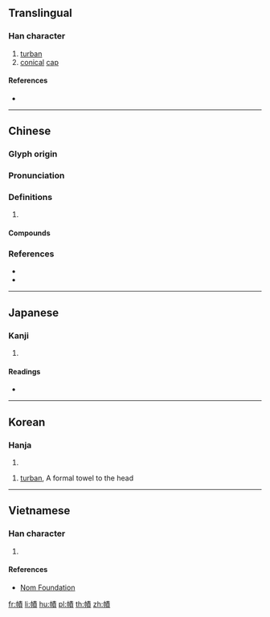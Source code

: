 {{character info/new}}
{{also|帻}}
==Translingual==

===Han character===
{{Han char|rn=50|rad=巾|as=11|sn=14|four=45286|canj=LBQMC|ids=⿰巾責}}

# [[turban]]
# [[conical]] [[cap]]

====References====
* {{Han ref|kx=0336.060|dkj=09058|dj=0643.070|hdz=10751.090|uh=5E58|ud=24152|bh=E1B2|bd=57778}}

----

==Chinese==
{{zh-forms|s=帻}}

===Glyph origin===
{{Han etym}}

===Pronunciation===
{{zh-pron
|m=zē
|c=zik1,zaak3
|mc=y
|oc=y
|cat=
}}

===Definitions===
{{zh-hanzi}}

# {{rfdef|zh}}

====Compounds====
{{zh-der|介幘|卷幘|岸幘|巾幘|幘巾|絳幘雞人|綠幘|赤幘}}

===References===
* {{R:twedu|B00936}}
* {{R:yue:Hanzi}}

----

==Japanese==

===Kanji===
{{ja-kanji|grade=|rs=巾11}}

# {{defn|lang=ja|sort=巾11}}

====Readings====
* {{ja-readings|on=[[さく]] (saku), [[しゃく]] (shaku)|kun=[[ずきん]] (zukin)}}

----

==Korean==

===Hanja===
{{ko-hanja|hangeul=책|rv=chaek|mr=ch'aek}}

# {{defn|lang=ko|sort=巾11}}

# [[turban]], A formal towel to the head

----

==Vietnamese==

===Han character===
{{vi-readings|rs=巾11|hanviet=trách}}

# {{defn|lang=vi|sort=巾11}}

====References====
* [http://nomfoundation.org/common/nom_details.php?codepoint=5e58 Nom Foundation]

[[fr:幘]]
[[li:幘]]
[[hu:幘]]
[[pl:幘]]
[[th:幘]]
[[zh:幘]]